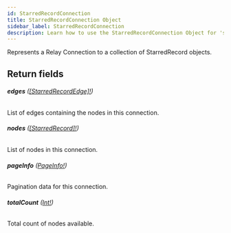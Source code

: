 ```yaml
---
id: StarredRecordConnection
title: StarredRecordConnection Object
sidebar_label: StarredRecordConnection
description: Learn how to use the StarredRecordConnection Object for 's API.
---
```


Represents a Relay Connection to a collection of StarredRecord objects.

## Return fields

###### <b>edges</b> ([[StarredRecordEdge]!](api/schema/object/StarredRecordEdge.mdx))

List of edges containing the nodes in this connection.

###### <b>nodes</b> ([[StarredRecord]!](api/schema/object/StarredRecord.mdx))

List of nodes in this connection.

###### <b>pageInfo</b> ([PageInfo!](api/schema/object/PageInfo.mdx))

Pagination data for this connection.

###### <b>totalCount</b> ([Int!](api/schema/scalar/Int.mdx))

Total count of nodes available.
